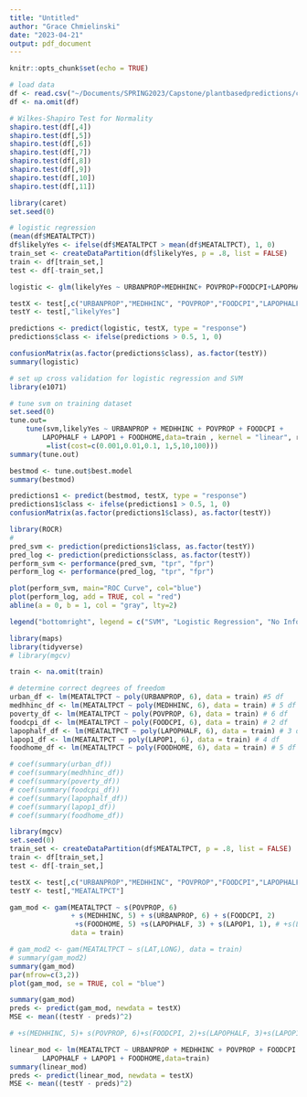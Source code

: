 ```yaml
---
title: "Untitled"
author: "Grace Chmielinski"
date: "2023-04-21"
output: pdf_document
---
```


```r
knitr::opts_chunk$set(echo = TRUE)
```

```r
# load data
df <- read.csv("~/Documents/SPRING2023/Capstone/plantbasedpredictions/clean.csv")
df <- na.omit(df)
```

```r
# Wilkes-Shapiro Test for Normality
shapiro.test(df[,4])
shapiro.test(df[,5])
shapiro.test(df[,6])
shapiro.test(df[,7])
shapiro.test(df[,8])
shapiro.test(df[,9])
shapiro.test(df[,10])
shapiro.test(df[,11])
```


```r
library(caret)
set.seed(0)

# logistic regression
(mean(df$MEATALTPCT))
df$likelyYes <- ifelse(df$MEATALTPCT > mean(df$MEATALTPCT), 1, 0)
train_set <- createDataPartition(df$likelyYes, p = .8, list = FALSE)
train <- df[train_set,]
test <- df[-train_set,]

logistic <- glm(likelyYes ~ URBANPROP+MEDHHINC+ POVPROP+FOODCPI+LAPOPHALF+LAPOP1+FOODHOME, data = train, family = "binomial")

testX <- test[,c("URBANPROP","MEDHHINC", "POVPROP","FOODCPI","LAPOPHALF","LAPOP1","FOODHOME")]
testY <- test[,"likelyYes"]

predictions <- predict(logistic, testX, type = "response")
predictions$class <- ifelse(predictions > 0.5, 1, 0)

confusionMatrix(as.factor(predictions$class), as.factor(testY))
summary(logistic)
```

```r
# set up cross validation for logistic regression and SVM
library(e1071)

# tune svm on training dataset
set.seed(0)
tune.out=
    tune(svm,likelyYes ~ URBANPROP + MEDHHINC + POVPROP + FOODCPI + 
        LAPOPHALF + LAPOP1 + FOODHOME,data=train , kernel = "linear", ranges
         =list(cost=c(0.001,0.01,0.1, 1,5,10,100)))
summary(tune.out)

bestmod <- tune.out$best.model
summary(bestmod)

predictions1 <- predict(bestmod, testX, type = "response")
predictions1$class <- ifelse(predictions1 > 0.5, 1, 0)
confusionMatrix(as.factor(predictions1$class), as.factor(testY))
```

```r
library(ROCR)
# 
pred_svm <- prediction(predictions1$class, as.factor(testY))
pred_log <- prediction(predictions$class, as.factor(testY))
perform_svm <- performance(pred_svm, "tpr", "fpr")
perform_log <- performance(pred_log, "tpr", "fpr")

plot(perform_svm, main="ROC Curve", col="blue")
plot(perform_log, add = TRUE, col = "red")
abline(a = 0, b = 1, col = "gray", lty=2)

legend("bottomright", legend = c("SVM", "Logistic Regression", "No Information Rate"), col = c("blue", "red", "gray"), lty = c(1, 1, 2), lwd = 2)

```

```r
library(maps) 
library(tidyverse) 
# library(mgcv)

train <- na.omit(train)

# determine correct degrees of freedom 
urban_df <- lm(MEATALTPCT ~ poly(URBANPROP, 6), data = train) #5 df
medhhinc_df <- lm(MEATALTPCT ~ poly(MEDHHINC, 6), data = train) # 5 df
poverty_df <- lm(MEATALTPCT ~ poly(POVPROP, 6), data = train) # 6 df
foodcpi_df <- lm(MEATALTPCT ~ poly(FOODCPI, 6), data = train) # 2 df
lapophalf_df <- lm(MEATALTPCT ~ poly(LAPOPHALF, 6), data = train) # 3 df
lapop1_df <- lm(MEATALTPCT ~ poly(LAPOP1, 6), data = train) # 4 df
foodhome_df <- lm(MEATALTPCT ~ poly(FOODHOME, 6), data = train) # 5 df

# coef(summary(urban_df))
# coef(summary(medhhinc_df))
# coef(summary(poverty_df))
# coef(summary(foodcpi_df))
# coef(summary(lapophalf_df))
# coef(summary(lapop1_df))
# coef(summary(foodhome_df))
```

```r
library(mgcv)
set.seed(0)
train_set <- createDataPartition(df$MEATALTPCT, p = .8, list = FALSE)
train <- df[train_set,]
test <- df[-train_set,]

testX <- test[,c("URBANPROP","MEDHHINC", "POVPROP","FOODCPI","LAPOPHALF","LAPOP1","FOODHOME")]
testY <- test[,"MEATALTPCT"]

gam_mod <- gam(MEATALTPCT ~ s(POVPROP, 6)
               + s(MEDHHINC, 5) + s(URBANPROP, 6) + s(FOODCPI, 2)
                +s(FOODHOME, 5) +s(LAPOPHALF, 3) + s(LAPOP1, 1), # +s(LONG,LAT),
               data = train)

# gam_mod2 <- gam(MEATALTPCT ~ s(LAT,LONG), data = train)
# summary(gam_mod2)
summary(gam_mod)
par(mfrow=c(3,2))
plot(gam_mod, se = TRUE, col = "blue")

summary(gam_mod)
preds <- predict(gam_mod, newdata = testX)
MSE <- mean((testY - preds)^2)

# +s(MEDHHINC, 5)+ s(POVPROP, 6)+s(FOODCPI, 2)+s(LAPOPHALF, 3)+s(LAPOP1, 1)+s(FOODHOME, 5)+s(LAT,LONG)
```

```r
linear_mod <- lm(MEATALTPCT ~ URBANPROP + MEDHHINC + POVPROP + FOODCPI + 
        LAPOPHALF + LAPOP1 + FOODHOME,data=train)
summary(linear_mod)
preds <- predict(linear_mod, newdata = testX)
MSE <- mean((testY - preds)^2)
```

